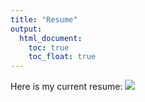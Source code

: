 ```yaml
---
title: "Resume"
output: 
  html_document:
    toc: true
    toc_float: true
---
```


Here is my current resume:
![](resume.jpg)


